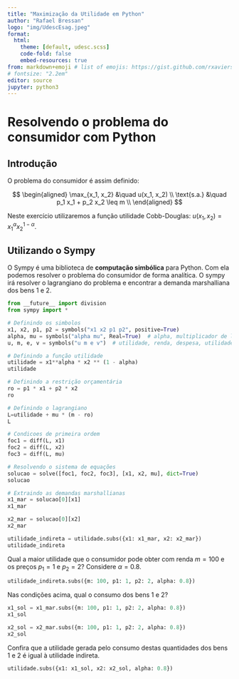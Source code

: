 ```yaml
---
title: "Maximização da Utilidade em Python"
author: "Rafael Bressan"
logo: "img/UdescEsag.jpeg"
format: 
  html:
    theme: [default, udesc.scss] 
    code-fold: false
    embed-resources: true
from: markdown+emoji # list of emojis: https://gist.github.com/rxaviers/7360908
# fontsize: "2.2em"
editor: source
jupyter: python3
---
```


# Resolvendo o problema do consumidor com Python

## Introdução

O problema do consumidor é assim definido:

$$
\begin{aligned}
\max_{x_1, x_2} &\quad u(x_1, x_2) \\
\text{s.a.} &\quad p_1 x_1 + p_2 x_2 \leq m \\
\end{aligned}
$$

Neste exercício utilizaremos a função utilidade Cobb-Douglas: $u(x_1, x_2) = x_1^\alpha x_2^{1-\alpha}$.

## Utilizando o Sympy

O Sympy é uma biblioteca de **computação simbólica** para Python. Com ela podemos resolver o problema do consumidor de forma analítica. O sympy irá resolver o lagrangiano do problema e encontrar a demanda marshalliana dos bens 1 e 2.

```python
from __future__ import division
from sympy import *

```

```python
# Definindo os simbolos
x1, x2, p1, p2 = symbols("x1 x2 p1 p2", positive=True)
alpha, mu = symbols("alpha mu", Real=True)  # alpha, multiplicador de lagrange
u, m, e, v = symbols("u m e v")  # utilidade, renda, despesa, utilidade indireta
```

```python
# Definindo a função utilidade
utilidade = x1**alpha * x2 ** (1 - alpha)
utilidade
```

```python
# Definindo a restrição orçamentária
ro = p1 * x1 + p2 * x2
ro
```

```python
# Definindo o lagrangiano
L=utilidade + mu * (m - ro)
L
```

```python
# Condicoes de primeira ordem
foc1 = diff(L, x1)
foc2 = diff(L, x2)
foc3 = diff(L, mu)
```

```python
# Resolvendo o sistema de equações
solucao = solve([foc1, foc2, foc3], [x1, x2, mu], dict=True)
solucao
```

```python
# Extraindo as demandas marshallianas
x1_mar = solucao[0][x1]
x1_mar
```

```python
x2_mar = solucao[0][x2]
x2_mar
```

```python
utilidade_indireta = utilidade.subs({x1: x1_mar, x2: x2_mar})
utilidade_indireta
```

Qual a maior utilidade que o consumidor pode obter com renda $m=100$ e os preços $p_1=1$ e $p_2=2$? Considere $\alpha=0.8$.

```python
utilidade_indireta.subs({m: 100, p1: 1, p2: 2, alpha: 0.8})
```

Nas condições acima, qual o consumo dos bens 1 e 2?

```python
x1_sol = x1_mar.subs({m: 100, p1: 1, p2: 2, alpha: 0.8})
x1_sol
```

```python
x2_sol = x2_mar.subs({m: 100, p1: 1, p2: 2, alpha: 0.8})
x2_sol
```

Confira que a utilidade gerada pelo consumo destas quantidades dos bens 1 e 2 é igual à utilidade indireta.

```python
utilidade.subs({x1: x1_sol, x2: x2_sol, alpha: 0.8})
```


